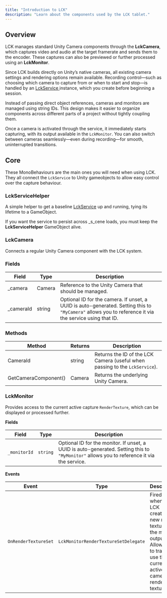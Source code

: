 ```yaml
---
title: "Introduction to LCK"
description: "Learn about the components used by the LCK tablet."
---
```


## Overview

LCK manages standard Unity Camera components through the **LckCamera**, which captures video and audio at the target framerate and sends them to the encoder. These captures can also be previewed or further processed using an **LckMonitor**.

Since LCK builds directly on Unity’s native cameras, all existing camera settings and rendering options remain available. Recording control—such as choosing which camera to capture from or when to start and stop—is handled by an [LckService ](/api-reference/class/LckService) instance, which you create before beginning a session.

Instead of passing direct object references, cameras and monitors are managed using string IDs. This design makes it easier to organize components across different parts of a project without tightly coupling them.

Once a camera is activated through the service, it immediately starts capturing, with its output available in the `LckMonitor`. You can also switch between cameras seamlessly—even during recording—for smooth, uninterrupted transitions.

## Core

These MonoBehaviours are the main ones you will need when using LCK. They all connect the `LckService` to Unity gameobjects to allow easy control over the capture behaviour.

### LckServiceHelper

A simple helper to get a baseline [LckService](/api-reference/class/LckService)  up and running, tying its lifetime to a GameObject.

If you want the service to persist across \_s_cene loads, you must keep the **LckServiceHelper** GameObject alive.

### LckCamera

Connects a regular Unity Camera component with the LCK system.

### **Fields**

| Field      | Type   | Description                                                                                                                                            |
| ---------- | ------ | ------------------------------------------------------------------------------------------------------------------------------------------------------ |
| \_camera   | Camera | Reference to the Unity Camera that should be managed.                                                                                                  |
| \_cameraId | string | Optional ID for the camera. If unset, a UUID is auto-generated. Setting this to `"MyCamera"` allows you to reference it via the service using that ID. |

### **Methods**

| Method               | Returns | Description                                                                 |
| -------------------- | ------- | --------------------------------------------------------------------------- |
| CameraId             | string  | Returns the ID of the LCK Camera (useful when passing to the `LckService`). |
| GetCameraComponent() | Camera  | Returns the underlying Unity Camera.                                        |

### LckMonitor

Provides access to the current active capture `RenderTexture`, which can be displayed or processed further.

**Fields**

| Field        | Type     | Description                                                                                                                                |
| ------------ | -------- | ------------------------------------------------------------------------------------------------------------------------------------------ |
| `_monitorId` | `string` | Optional ID for the monitor. If unset, a UUID is auto-generated. Setting this to `"MyMonitor"` allows you to reference it via the service. |

**Events**

| Event                | Type                                 | Description                                                                                                                                    |
| -------------------- | ------------------------------------ | ---------------------------------------------------------------------------------------------------------------------------------------------- |
| `OnRenderTextureSet` | `LckMonitorRenderTextureSetDelegate` | Fired whenever LCK creates a new render texture for the main output. Allows you to track and use the currently active camera’s render texture. |